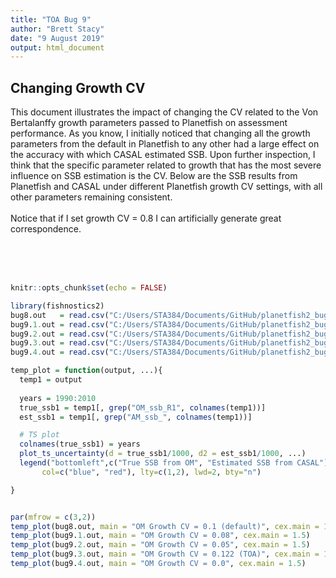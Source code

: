 ```yaml
---
title: "TOA Bug 9"
author: "Brett Stacy"
date: "9 August 2019"
output: html_document
---
```


## Changing Growth CV
This document illustrates the impact of changing the CV related to the Von Bertalanffy growth parameters passed to Planetfish on assessment performance. As you know, I initially noticed that changing all the growth parameters from the default in Planetfish to any other had a large effect on the accuracy with which CASAL estimated SSB. Upon further inspection, I think that the specific parameter related to growth that has the most severe influence on SSB estimation is the CV. Below are the SSB results from Planetfish and CASAL under different Planetfish growth CV settings, with all other parameters remaining consistent. 
\
\
Notice that if I set growth CV = 0.8 I can artificially generate great correspondence.

\
\
\

```r
knitr::opts_chunk$set(echo = FALSE)

library(fishnostics2)
bug8.out   = read.csv("C:/Users/STA384/Documents/GitHub/planetfish2_bugs/Output/TOA_bug_8/Output_Niter_100.csv")
bug9.1.out = read.csv("C:/Users/STA384/Documents/GitHub/planetfish2_bugs/Output/TOA_bug_9.1/Output_Niter_1000.csv")
bug9.2.out = read.csv("C:/Users/STA384/Documents/GitHub/planetfish2_bugs/Output/TOA_bug_9.2/Output_Niter_100.csv")
bug9.3.out = read.csv("C:/Users/STA384/Documents/GitHub/planetfish2_bugs/Output/TOA_bug_9.3/Output_Niter_100.csv")
bug9.4.out = read.csv("C:/Users/STA384/Documents/GitHub/planetfish2_bugs/Output/TOA_bug_9.4/Output_Niter_100.csv")

```


```r

temp_plot = function(output, ...){
  temp1 = output
  
  years = 1990:2010
  true_ssb1 = temp1[, grep("OM_ssb_R1", colnames(temp1))]
  est_ssb1 = temp1[, grep("AM_ssb_", colnames(temp1))]

  # TS plot
  colnames(true_ssb1) = years
  plot_ts_uncertainty(d = true_ssb1/1000, d2 = est_ssb1/1000, ...)
  legend("bottomleft",c("True SSB from OM", "Estimated SSB from CASAL"),
       col=c("blue", "red"), lty=c(1,2), lwd=2, bty="n")

}


par(mfrow = c(3,2))
temp_plot(bug8.out, main = "OM Growth CV = 0.1 (default)", cex.main = 1.5)
temp_plot(bug9.1.out, main = "OM Growth CV = 0.08", cex.main = 1.5)
temp_plot(bug9.2.out, main = "OM Growth CV = 0.05", cex.main = 1.5)
temp_plot(bug9.3.out, main = "OM Growth CV = 0.122 (TOA)", cex.main = 1.5)
temp_plot(bug9.4.out, main = "OM Growth CV = 0.0", cex.main = 1.5)





```



